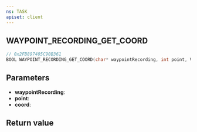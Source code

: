 ```yaml
---
ns: TASK
apiset: client
---
```

## WAYPOINT_RECORDING_GET_COORD

```c
// 0x2FB897405C90B361
BOOL WAYPOINT_RECORDING_GET_COORD(char* waypointRecording, int point, Vector3* coord);
```


## Parameters
* **waypointRecording**:
* **point**:
* **coord**:

## Return value